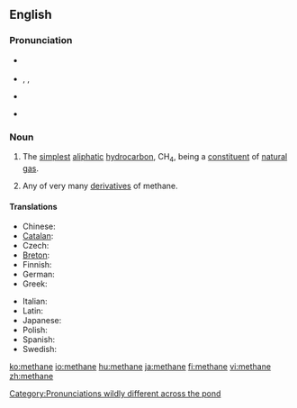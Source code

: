 ==English==
{{wikipedia}}

===Pronunciation===
*{{a|RP}} {{IPA|/ˈmiːθeɪn/}}
*{{a|US}} {{enPR|mĕth'ān}}, {{IPA|/ˈmɛθeɪn/}}, {{SAMPA|/"mETeIn/}}
*{{audio|en-uk-methane.ogg|Audio (UK)}}
*{{audio|en-us-methane.ogg|Audio (US)}}
*:{{rhymes|ɛθeɪn}}

===Noun===
{{en-noun|s|-}}

# {{organic compound|uncountable}} The [[simplest]] [[aliphatic]] [[hydrocarbon]], CH<sub>4</sub>, being a [[constituent]] of [[natural gas]].
# {{organic chemistry|countable}} Any of very many [[derivative]]s of methane.

====Translations====
{{trans-top|the compound CH<sub>4</sub>}}
*Chinese: {{t|zh|甲烷}}
*[[Catalan]]: {{t|ca|metà|m}}
*Czech: {{t|cs|metan|m}}
*[[Breton]]: {{t|br|metan|m}}
*Finnish: {{t|fi|metaani}}
*German: {{t|de|Methan|n}}
*Greek: {{t|el|μεθάνιο|tr=methánio|n|sc=Grek}}
{{trans-mid}}
*Italian: {{t|it|metano}}
*Latin: {{t|la|methanum}}
*Japanese: {{t|ja|メタン|tr=metan}}
*Polish: {{t|pl|metan|m}}
*Spanish: {{t|es|metano|m}}
*Swedish: {{t|sv|metan|n}}
{{trans-bottom}}

[[Category:Pronunciations wildly different across the pond]]

[[ko:methane]]
[[io:methane]]
[[hu:methane]]
[[ja:methane]]
[[fi:methane]]
[[vi:methane]]
[[zh:methane]]